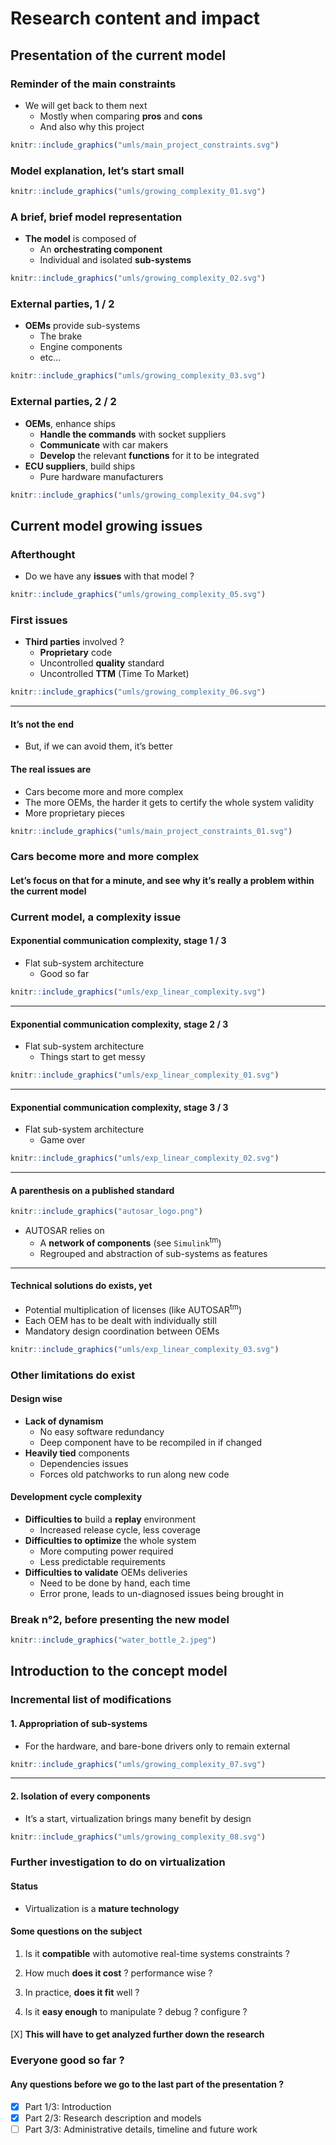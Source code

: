 <!--
### 10s break, before explaining the context

```r
knitr::include_graphics("water_bottle.jpeg")
```

-->

# Research content and impact

## Presentation of the current model

### Reminder of the main constraints

* We will get back to them next
  + Mostly when comparing **pros** and **cons**
  + And also why this project

```r
knitr::include_graphics("umls/main_project_constraints.svg")
```

### Model explanation, let's start small

```r
knitr::include_graphics("umls/growing_complexity_01.svg")
```

### A brief, brief model representation

* **The model** is composed of
  + An **orchestrating component**
  + Individual and isolated **sub-systems**

```r
knitr::include_graphics("umls/growing_complexity_02.svg")
```

### External parties, 1 / 2

* **OEMs** provide sub-systems
  + The brake
  + Engine components
  + etc...

```r
knitr::include_graphics("umls/growing_complexity_03.svg")
```

### External parties, 2 / 2

* **OEMs**, enhance ships
  + **Handle the commands** with socket suppliers
  + **Communicate** with car makers
  + **Develop** the relevant **functions** for it to be integrated

* **ECU suppliers**, build ships
  + Pure hardware manufacturers

```r
knitr::include_graphics("umls/growing_complexity_04.svg")
```

## Current model growing issues

### Afterthought

* Do we have any **issues** with that model ?

```r
knitr::include_graphics("umls/growing_complexity_05.svg")
```

### First issues

 * **Third parties** involved ?
   + **Proprietary** code
   + Uncontrolled **quality** standard
   + Uncontrolled **TTM** (Time To Market)

```r
knitr::include_graphics("umls/growing_complexity_06.svg")
```

---

#### It's not the end
* But, if we can avoid them, it's better

#### The real issues are
* Cars become more and more complex
* The more OEMs, the harder it gets to certify the whole system validity
* More proprietary pieces

```r
knitr::include_graphics("umls/main_project_constraints_01.svg")
```

<!--

#### The following issues are known
* AUTOSAR has a design to address them

#### Yet, we have a design with some interesting potential
* Spoiler: a broader usage of virtualization

-->

### Cars become more and more complex

#### Let's focus on that for a minute, and see why it's really a problem within the current model

### Current model, a complexity issue

#### Exponential communication complexity, stage 1 / 3

* Flat sub-system architecture
  * Good so far

```r
knitr::include_graphics("umls/exp_linear_complexity.svg")
```

---

#### Exponential communication complexity, stage 2 / 3

* Flat sub-system architecture
  * Things start to get messy

```r
knitr::include_graphics("umls/exp_linear_complexity_01.svg")
```

---

#### Exponential communication complexity, stage 3 / 3

* Flat sub-system architecture
  * Game over

```r
knitr::include_graphics("umls/exp_linear_complexity_02.svg")
```

---

#### A parenthesis on a published standard

```r
knitr::include_graphics("autosar_logo.png")
```

* AUTOSAR relies on
  + A **network of components** (see `Simulink`^tm^)
  + Regrouped and abstraction of sub-systems as features


---

#### Technical solutions do exists, yet

* Potential multiplication of licenses (like AUTOSAR^tm^)
* Each OEM has to be dealt with individually still
* Mandatory design coordination between OEMs

```r
knitr::include_graphics("umls/exp_linear_complexity_03.svg")
```

<!--

### This is an old and known issue

#### Solutions do exist

  + State of the art recommends
    - A **hierarchical** design, with layers
    - **Grouping** similar entities
    - Broadcast and, or **shared** communications
  + AUTOSAR relies on
    - A **network of components** (see `Simulink`^tm^)
    - Regrouped sub-systems as features

-->

### Other limitations do exist

#### Design wise
* **Lack of dynamism**
  + No easy software redundancy
  + Deep component have to be recompiled in if changed
* **Heavily tied** components
  + Dependencies issues
  + Forces old patchworks to run along new code
  
#### Development cycle complexity
* **Difficulties to** build a **replay** environment
  + Increased release cycle, less coverage
* **Difficulties to optimize** the whole system
  + More computing power required
  + Less predictable requirements
* **Difficulties to validate** OEMs deliveries
  + Need to be done by hand, each time
  + Error prone, leads to un-diagnosed issues being brought in

### Break n°2, before presenting the new model

```r
knitr::include_graphics("water_bottle_2.jpeg")
```

## Introduction to the concept model

### Incremental list of modifications

#### 1. Appropriation of sub-systems
* For the hardware, and bare-bone drivers only to remain external

```r
knitr::include_graphics("umls/growing_complexity_07.svg")
```

---

#### 2. Isolation of every components

* It's a start, virtualization brings many benefit by design

```r
knitr::include_graphics("umls/growing_complexity_08.svg")
```

### Further investigation to do on virtualization

#### Status

* Virtualization is a **mature technology**

#### Some questions on the subject

1. Is it **compatible** with automotive real-time systems constraints ?

2. How much **does it cost** ? performance wise ?

3. In practice, **does it fit** well ?

4. Is it **easy enough** to manipulate ? debug ? configure ?


####

[X] **This will have to get analyzed further down the research**
<!--

* vehicular systems are characterized by proprietary solutions
* This leads to suppliers that develop and maintain separate software for each system instead of using the same software on every system and dealing with compatibility issues of communication, function and signal definitions.

With the growth in the number of embedded control systems and the degree of interaction, further proliferation of proprietary solutions will require more resources and it will become more difficult to guarantee the deterministic functioning of the integrated system.

### Why choosing that model in the first place

* Cars were less complex back then
* There were no or few electronics
* Car pieces were straightforward to integrate


### Virtualization potential

* Secure and modular by design
* Extensible
* Dynamic
* Hardware abstracted
* Load balanced
* Proven technology (TODO: documental proof, like ASIL with anciennety, etc)


## New model market impact on shares

### OEMs current market model

#### As of today, OEMs need to:

* Produce the hardware pieces
* Design the software for it up to the communication layer
  + This requires a dialogue with the car maker
  + This forces OEMs to do third party development
  + This forces the car maker to perform a follow-up
  + A maintenance contract could be required

Query: how I will do fire challenge of those use cases ?
TODO: USE CASES (like load balancing for VMs to unload an ESP (conduit assistance), good for illustration)

TODO: generating automatically code ? Effort is on the model and not the implem
-> My model will generate the model of code. Like Communication manager (meta code)
TODO: Talk about that ^

### Communication with a third party is not always easy

#### This costs
* Time
* Efforts
* A lots of emails
* And sometime a good load of patience

### OEMs market model changes

#### The concept model will

* Free OEMs from most of the software burdens
  + Less work means ECUs are cheaper with a quicker RTM (release to market)
  + Also means less legal issues, obligations, and communication

* It gives to car makers more control over the software
  + Easier to certify a code you fully own
  + More secure (one less party to trust)
  + Can respect the company coding guidelines

TODO: list all implications ?

### And finally, the AUTOSAR license

```r
knitr::include_graphics("autosar_logo.png")
```

    * Has to be bought, is contagious, and is required for all parties. (paid 3x time by the car maker)

-->


### Everyone good so far ?

#### Any questions before we go to the last part of the presentation ?

* [X] Part 1/3: Introduction
* [X] Part 2/3: Research description and models
* [ ] Part 3/3: Administrative details, timeline and future work

<!--

NOTE: talk about the other domain who did the transition (bay serveur)
Analogy tour d'ordinateur (constructeur / equipementier / assembleur)
TOdo: slide for definitions

(buy from Sock suppliers) (NOTE: replace with the new model by a newcomer ? see network evolution for that migration, between bay serveur to virtualization (70/80))

-->
